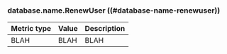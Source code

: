 ### database.name.RenewUser ((#database-name-renewuser))

Metric type | Value | Description
----------- | ----- | -----------
BLAH     | BLAH    | BLAH